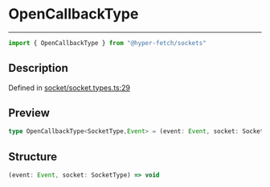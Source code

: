 

# OpenCallbackType

<div class="api-docs__separator" data-reactroot="">

---

</div><div class="api-docs__import" data-reactroot="">

```ts
import { OpenCallbackType } from "@hyper-fetch/sockets"
```

</div><div class="api-docs__section">

## Description

</div><div class="api-docs__description"><span class="api-docs__do-not-parse">



</span></div><p class="api-docs__definition">

Defined in [socket/socket.types.ts:29](https://github.com/BetterTyped/hyper-fetch/blob/aff5c35a/packages/sockets/src/socket/socket.types.ts#L29)

</p><div class="api-docs__section">

## Preview

</div><div class="api-docs__preview type single">

```ts
type OpenCallbackType<SocketType,Event> = (event: Event, socket: SocketType) => void;
```

</div><div class="api-docs__section">

## Structure

</div><div class="api-docs__returns">

```ts
(event: Event, socket: SocketType) => void
```

</div>